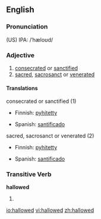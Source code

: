 ==English==
===Pronunciation===
(US) IPA: /ˈhæloʊd/

===Adjective===
{{en-adj}}
# [[consecrated]] or [[sanctified]]
# [[sacred]], [[sacrosanct]] or [[venerated]]

====Translations====
;consecrated or sanctified (1)
{{top}}
*Finnish: [[pyhitetty]]
{{mid}}
*Spanish: [[santificado]]
{{bottom}}

;sacred, sacrosanct or venerated (2)
{{top}}
*Finnish: [[pyhitetty]]
{{mid}}
*Spanish: [[santificado]]
{{bottom}}

===Transitive Verb===
'''hallowed'''
# {{past of|hallow}}

[[io:hallowed]]
[[vi:hallowed]]
[[zh:hallowed]]